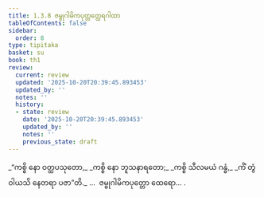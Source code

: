 ```yaml
---
title: 1.3.8 ဇမ္ဗုဂါမိကပုတ္တတ္ထေရဂါထာ
tableOfContents: false
sidebar:
  order: 8
type: tipitaka
basket: su
book: th1
review:
  current: review
  updated: '2025-10-20T20:39:45.893453'
  updated_by: ''
  notes: ''
  history:
  - state: review
    date: '2025-10-20T20:39:45.893453'
    updated_by: ''
    notes: ''
    previous_state: draft
---
```



<DynamicBreadcrumb />


<ReviewStatus review={frontmatter.review} showDetails={true} />

<HypothesisAnnotation frontmatter={frontmatter} />

<Division number="28" book="th1" e="ch" v="19" p="226">

<Paragraph number="64" type="verses" book="th1">
_“ကစ္စိ နော ဝတ္ထပသုတော,_  
_ကစ္စိ နော ဘူသနာရတော;_  
_ကစ္စိ သီလမယံ ဂန္ဓံ,_  
_ကိံ တွံ ဝါယသိ နေတရာ ပဇာ”တိ._  


</Paragraph>
</Division>

<Paragraph number="65" type="center" book="th1">
…  ဇမ္ဗုဂါမိကပုတ္တော ထေရော… .
</Paragraph>